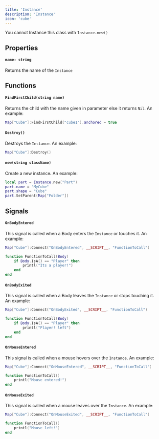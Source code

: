 ```yaml
---
title: 'Instance'
description: 'Instance'
icon: 'cube'
---
```

<Warning>You cannot Instance this class with `Instance.new()`</Warning>
## Properties
#### `name: string`
Returns the name of the `Instance`

## Functions
#### `FindFirstChild(string name)`
Returns the child with the name given in parameter else it returns `Nil`. An example:
```lua
Map["Cube"]:FindFirstChild("cube1").anchored = true
```

#### `Destroy()`
Destroys the `Instance`. An example:
```lua
Map["Cube"]:Destroy()
```

#### `new(string className)`
Create a new instance. An example:
```lua
local part = Instance.new("Part")
part.name = "MyCube"
part.shape = "Cube"
part.SetParent(Map["Folder"])
```
## Signals
#### `OnBodyEntered`
This signal is called when a Body enters the `Instance` or touches it. An example:
```lua
Map["Cube"]:Connect("OnBodyEntered", __SCRIPT__, "FunctionToCall")

function FunctionToCall(Body)
    if Body.IsA() == "Player" then
        printl("Its a player!")
    end
end
```

#### `OnBodyExited`
This signal is called when a Body leaves the `Instance` or stops touching it. An example:
```lua
Map["Cube"]:Connect("OnBodyExited", __SCRIPT__, "FunctionToCall")

function FunctionToCall(Body)
    if Body.IsA() == "Player" then
        printl("Player! left")
    end
end
```

#### `OnMouseEntered`
This signal is called when a mouse hovers over the `Instance`. An example:
```lua
Map["Cube"]:Connect("OnMouseEntered", __SCRIPT__, "FunctionToCall")

function FunctionToCall()
    printl("Mouse entered!")
end
```

#### `OnMouseExited`
This signal is called when a mouse leaves over the `Instance`. An example:
```lua
Map["Cube"]:Connect("OnMouseExited", __SCRIPT__, "FunctionToCall")

function FunctionToCall()
    printl("Mouse left!")
end
```